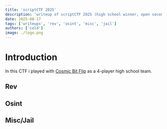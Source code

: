 ```yaml
---
title: 'scriptCTF 2025'
description: 'writeup of scriptCTF 2025 (high school winner, open second)'
date: 2025-08-17
tags: ['writeups', 'rev', 'osint', 'misc', 'jail']
authors: ['cold']
image: ./logo.png
---
```


# Introduction

In this CTF i played with [Cosmic Bit Flip](https://cosmicbitflip.org/) as a 4-player high school team.

## Rev

## Osint

## Misc/Jail
